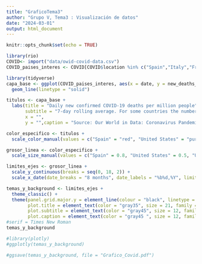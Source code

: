 ```yaml
---
title: "GraficoTema3"
author: "Grupo V, Tema3 : Visualización de datos"
date: "2024-03-01"
output: html_document
---
```


```r
knitr::opts_chunk$set(echo = TRUE)
```

```r
library(rio)
COVID<- import("data/owid-covid-data.csv")
COVID_paises_interes <- COVID[COVID$location %in% c("Spain","Italy","France","Germany","Canada","Japan","United States","United Kingdom"),]

library(tidyverse)
capa_base <- ggplot(COVID_paises_interes, aes(x = date, y = new_deaths_smoothed_per_million, color = location, size = location)) +
  geom_line(linetype = "solid")

titulos <- capa_base +
  labs(title = "Daily new confirmed COVID-19 deaths per million people",
       subtitle = "7-day rolling average. For some countries the number of confirmed deaths. This is because of limited\n testing and challenges in the attribution of the cause of death.",
       x = "", 
       y = "",caption = "Source: Our World in Data: Coronavirus Pandemic (COVID-19)")

color_especifico <- titulos +
  scale_color_manual(values = c("Spain" = "red", "United States" = "purple", "United Kingdom" = "pink", "Japan" = "darkgrey", "Canada" = "brown", "France" = "orange", "Germany" = "darkgreen", "Italy" = "lightblue"))

grosor_linea <- color_especifico +
  scale_size_manual(values = c("Spain" = 0.8, "United States" = 0.5, "United Kingdom" = 0.5, "Japan" = 0.5, "Canada" = 0.5, "France" = 0.5, "Germany" = 0.5, "Italy" = 0.5))

limites_ejes <- grosor_linea +
  scale_y_continuous(breaks = seq(0, 18, 2)) +
  scale_x_date(date_breaks = "8 months", date_labels = "%b%d,%Y", limits = c(min(COVID_paises_interes$date), max(COVID_paises_interes$date)))

temas_y_background <- limites_ejes +
  theme_classic() +
  theme(panel.grid.major.y = element_line(colour = "black", linetype = "dashed"), panel.grid.minor = element_blank(),plot.caption.position = "plot",
        plot.title = element_text(color = "gray35", size = 21, family ="serif"),
        plot.subtitle = element_text(color = "gray45", size = 12, family = "serif"),
        plot.caption = element_text(color = "gray45 ", size = 12, family = "serif",hjust = 0))
#serif = Times New Roman
temas_y_background

#library(plotly)
#ggplotly(temas_y_background)

#ggsave(temas_y_background, file = "Grafico_Covid.pdf")

```

